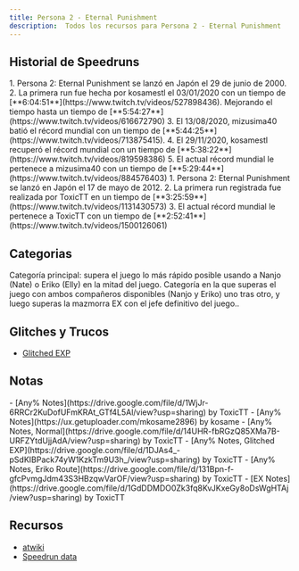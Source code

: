 ```yaml
---
title: Persona 2 - Eternal Punishment
description:  Todos los recursos para Persona 2 - Eternal Punishment
---
```



<DocsHero 
    content="Persona 2 - Eternal Punishment es una secuela directa de la historia de Innocent Sin."
    srcUrl={cover}
    alt="Persona 2 - Eternal Punishment Cover"
/>

<LinkCard title="Leaderboards" href="https://www.speedrun.com/p2ep" description="Ver más runs en Speedrun.com"/>


## Historial de Speedruns
<Tabs>
    <TabItem label="PS1">
        <Steps>
            1. Persona 2: Eternal Punishment se lanzó en Japón el 29 de junio de 2000.
            2. La primera run fue hecha por kosamestl el 03/01/2020 con un tiempo de [**6:04:51**](https://www.twitch.tv/videos/527898436). Mejorando el tiempo hasta un tiempo de [**5:54:27**](https://www.twitch.tv/videos/616672790)
            3. El 13/08/2020, mizusima40 batió el récord mundial con un tiempo de [**5:44:25**](https://www.twitch.tv/videos/713875415).
            4. El 29/11/2020, kosamestl recuperó el récord mundial con un tiempo de [**5:38:22**](https://www.twitch.tv/videos/819598386)
            5. El actual récord mundial le pertenece a mizusima40 con un tiempo de [**5:29:44**](https://www.twitch.tv/videos/884576403)
        </Steps>
    </TabItem>
    <TabItem label="PSP">
        <Steps>
            1. Persona 2: Eternal Punishment se lanzó en Japón el 17 de mayo de 2012.
            2. La primera run registrada fue realizada por ToxicTT en un tiempo de [**3:25:59**](https://www.twitch.tv/videos/1131430573)
            3. El actual  récord mundial le pertenece a ToxicTT con un tiempo de [**2:52:41**](https://www.twitch.tv/videos/1500126061)
        </Steps>
    </TabItem>
</Tabs>

## Categorias
<CardGrid>
    <Card title="Any%">Categoría principal: supera el juego lo más rápido posible usando a Nanjo (Nate) o Eriko (Elly) en la mitad del juego.</Card>
    <Card title="EX">Categoría en la que superas el juego con ambos compañeros disponibles (Nanjo y Eriko) uno tras otro, y luego superas la mazmorra EX con el jefe definitivo del juego..</Card>
</CardGrid>

## Glitches y Trucos
- [Glitched EXP](https://docs.google.com/document/d/1EraC4XNMV2EEhTwnO7OevX_hHRjDuTxsrwY8VAexSzY/edit?usp=sharing)

## Notas
<Tabs>
    <TabItem label="PS1">
        - [Any% Notes](https://drive.google.com/file/d/1WjJr-6RRCr2KuDofUFmKRAt_GTf4L5Al/view?usp=sharing) by ToxicTT
        - [Any% Notes](https://ux.getuploader.com/mkosame2896) by kosame
    </TabItem>
    <TabItem label="PSP">
        - [Any% Notes, Normal](https://drive.google.com/file/d/14UHR-fbRGzQ85XMa7B-URFZYtdUjjAdA/view?usp=sharing) by ToxicTT
        - [Any% Notes, Glitched EXP](https://drive.google.com/file/d/1DJAs4_-pSdKIBPack74yW1KzkTm9U3h_/view?usp=sharing) by ToxicTT
        - [Any% Notes, Eriko Route](https://drive.google.com/file/d/131Bpn-f-gfcPvmgJdm43S3HBzqwVarOF/view?usp=sharing) by ToxicTT
        - [EX Notes](https://drive.google.com/file/d/1GdDDMDO0Zk3fq8KvJKxeGy8oDsWgHTAj/view?usp=sharing) by ToxicTT
    </TabItem>
</Tabs>

## Recursos
- [atwiki](https://w.atwiki.jp/persona2batsu/)
- [Speedrun data](https://docs.google.com/spreadsheets/d/14uVaFiGWlRgJdBk-D6kumzwC4oGzV64Qvz-8awi80eM/edit?usp=sharing)